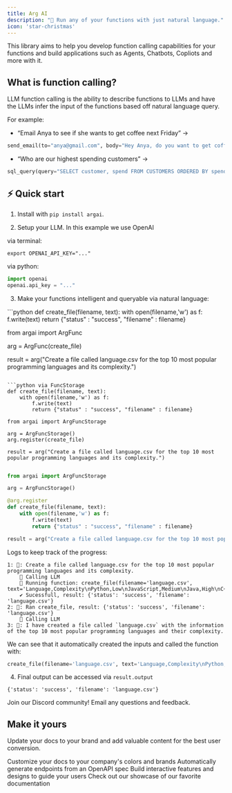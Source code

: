```yaml
---
title: Arg AI
description: "🌟 Run any of your functions with just natural language."
icon: 'star-christmas'
---
```

This library aims to help you develop function calling capabilities for your functions and build applications such as Agents, Chatbots, Copliots and more with it.

## What is function calling?
LLM function calling is the ability to describe functions to LLMs and have the LLMs infer the input of the functions based off natural language query. 

For example:
- “Email Anya to see if she wants to get coffee next Friday” ->
```python
send_email(to="anya@gmail.com", body="Hey Anya, do you want to get coffee this Friday? Let me know what time works best for you" )
```
- “Who are our highest spending customers” ->
```python
sql_query(query="SELECT customer, spend FROM CUSTOMERS ORDERED BY spend DESC;")
```


## ⚡ Quick start
1. Install with `pip install argai`.

2. Setup your LLM. In this example we use OpenAI

via terminal:
```
export OPENAI_API_KEY="..."
```

via python:
```python
import openai
openai.api_key = "..."
```


3. Make your functions intelligent and queryable via natural language:
<CodeGroup>
```python
def create_file(filename, text):
    with open(filename,'w') as f:
        f.write(text)
        return {"status" : "success", "filename" : filename}

from argai import ArgFunc

arg = ArgFunc(create_file)

result = arg("Create a file called language.csv for the top 10 most popular programming languages and its complexity.")
```

```python via FuncStorage
def create_file(filename, text):
    with open(filename,'w') as f:
        f.write(text)
        return {"status" : "success", "filename" : filename}

from argai import ArgFuncStorage

arg = ArgFuncStorage()
arg.register(create_file)

result = arg("Create a file called language.csv for the top 10 most popular programming languages and its complexity.")
```

```python via Decorator

from argai import ArgFuncStorage

arg = ArgFuncStorage()

@arg.register
def create_file(filename, text):
    with open(filename,'w') as f:
        f.write(text)
        return {"status" : "success", "filename" : filename}

result = arg("Create a file called language.csv for the top 10 most popular programming languages and its complexity.")
```
</CodeGroup>

Logs to keep track of the progress:
```
1: 💬: Create a file called language.csv for the top 10 most popular programming languages and its complexity.
    📝 Calling LLM
    🏃 Running function: create_file(filename='language.csv', text='Language,Complexity\nPython,Low\nJavaScript,Medium\nJava,High\nC++,High\nC#,Medium\nRuby,Low\nPHP,Medium\nSwift,Medium\nGo,Medium\nTypeScript,Medium')
    ✔️ Sucessfull, result: {'status': 'success', 'filename': 'language.csv'}
2: 🌟: Ran create_file, result: {'status': 'success', 'filename': 'language.csv'}
    📝 Calling LLM
3: 🤖: I have created a file called `language.csv` with the information of the top 10 most popular programming languages and their complexity.
```
We can see that it automatically created the inputs and called the function with:
```python
create_file(filename='language.csv', text='Language,Complexity\nPython,Low\nJavaScript,Medium\nJava,High\nC++,High\nC#,Medium\nRuby,Low\nPHP,Medium\nSwift,Medium\nGo,Medium\nTypeScript,Medium')
```


4. Final output can be accessed via `result.output`
```
{'status': 'success', 'filename': 'language.csv'}
```

<CardGroup cols={2}>
  <Card
    title="Community"
    icon="discord"
    href="https://discord.gg/A9k3hpW4cj"
  >
    Join our Discord community!
  </Card>
  <Card
    title="Email"
    icon="envelope"
    href="mailto:dev@arg.ai"
  >
    Email any questions and feedback.
  </Card>
</CardGroup>

## Make it yours

Update your docs to your brand and add valuable content for the best user conversion.

<CardGroup cols={2}>
  <Card
    title="Customize Style"
    icon="palette"
    href="https://mintlify.com/docs/settings/global"
  >
    Customize your docs to your company's colors and brands
  </Card>
  <Card
    title="Reference APIs"
    icon="code"
    href="https://mintlify.com/docs/api-playground/openapi"
  >
    Automatically generate endpoints from an OpenAPI spec
  </Card>
  <Card
    title="Add Components"
    icon="screwdriver-wrench"
    href="https://mintlify.com/docs/components/accordion"
  >
    Build interactive features and designs to guide your users
  </Card>
  <Card
    title="Get Inspiration"
    icon="stars"
    href="https://mintlify.com/showcase"
  >
    Check out our showcase of our favorite documentation
  </Card>
</CardGroup>
